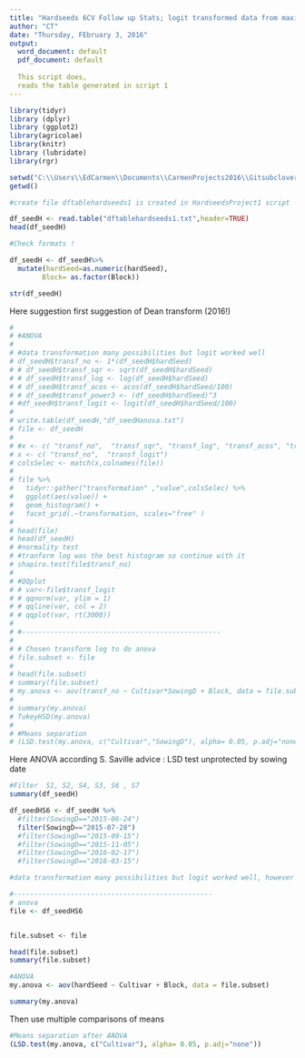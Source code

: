```yaml
---
title: "Hardseeds 6CV Follow up Stats; logit transformed data from maximum (total )hardseeds (round 1)  "
author: "CT"
date: "Thursday, FEbruary 3, 2016"
output:
  word_document: default
  pdf_document: default
  
  This script does,
  reads the table generated in script 1 
---
```


```r
library(tidyr)
library (dplyr)
library (ggplot2)
library(agricolae)
library(knitr)
library (lubridate)
library(rgr)
```


```r
setwd("C:\\Users\\EdCarmen\\Documents\\CarmenProjects2016\\Gitsubclover\\Hardseeds")
getwd()

#create file dftablehardseeds1 is created in HardseedsProject1 script

df_seedH <- read.table("dftablehardseeds1.txt",header=TRUE)
head(df_seedH)

#Check formats !

df_seedH <- df_seedH%>%
  mutate(hardSeed=as.numeric(hardSeed),
        Block= as.factor(Block))

str(df_seedH)

```



 Here suggestion first suggestion of Dean transform (2016!)

```r
# 
# #ANOVA
# 
# #data transformation many possibilities but logit worked well 
# df_seedH$transf_no <- 1*(df_seedH$hardSeed)
# # df_seedH$transf_sqr <- sqrt(df_seedH$hardSeed)
# # df_seedH$transf_log <- log(df_seedH$hardSeed)
# # df_seedH$transf_acos <- acos(df_seedH$hardSeed/100)
# # df_seedH$transf_power3 <- (df_seedH$hardSeed)^3
# #df_seedH$transf_logit <- logit(df_seedH$hardSeed/100)
# 
# write.table(df_seedH,"df_seedHanova.txt")
# file <- df_seedH
# 
# #x <- c( "transf_no",  "transf_sqr", "transf_log", "transf_acos", "transf_power3")
# x <- c( "transf_no",  "transf_logit")
# colsSelec <- match(x,colnames(file))
# 
# file %>%
#   tidyr::gather("transformation" ,"value",colsSelec) %>%
#   ggplot(aes(value)) + 
#   geom_histogram() +
#   facet_grid(.~transformation, scales="free" )
# 
# head(file)
# head(df_seedH)
# #normality test
# #tranform log was the best histogram so continue with it 
# shapiro.test(file$transf_no)
# 
# #QQplot
# # var<-file$transf_logit
# # qqnorm(var, ylim = 1)
# # qqline(var, col = 2)
# # qqplot(var, rt(3000))
# 
# #-------------------------------------------------
# 
# # Chosen transform log to do anova 
# file.subset <- file 
# 
# head(file.subset)
# summary(file.subset)
# my.anova <- aov(transf_no ~ Cultivar*SowingD + Block, data = file.subset)
# 
# summary(my.anova)
# TukeyHSD(my.anova)
# 
# #Means separation 
# (LSD.test(my.anova, c("Cultivar","SowingD"), alpha= 0.05, p.adj="none")) 


```

Here ANOVA according S. Saville advice : LSD test unprotected by sowing date 

```r
#Filter  S1, S2, S4, S3, S6 , S7 
summary(df_seedH)

df_seedHS6 <- df_seedH %>%
  #filter(SowingD=="2015-06-24")
  filter(SowingD=="2015-07-28")
  #filter(SowingD=="2015-09-15")
  #filter(SowingD=="2015-11-05")
  #filter(SowingD=="2016-02-17")
  #filter(SowingD=="2016-03-15")

#data transformation many possibilities but logit worked well, however little difference between real and transformed numbers 

#-------------------------------------------------
# anova 
file <- df_seedHS6


file.subset <- file 

head(file.subset)
summary(file.subset)


```

```r
#ANOVA
my.anova <- aov(hardSeed ~ Cultivar + Block, data = file.subset)

summary(my.anova)
```

Then use multiple comparisons of means
```r
#Means separation after ANOVA
(LSD.test(my.anova, c("Cultivar"), alpha= 0.05, p.adj="none")) 
```


